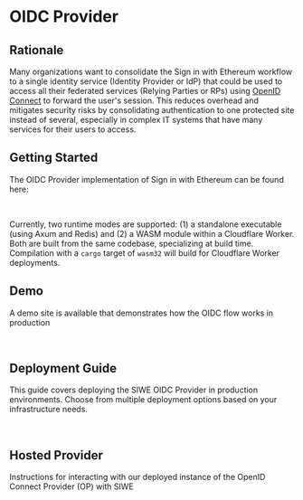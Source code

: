 
# OIDC Provider

## Rationale

Many organizations want to consolidate the Sign in with Ethereum workflow to a single identity service (Identity Provider or IdP) that could be used to access all their federated services (Relying Parties or RPs) using [OpenID Connect](https://openid.net/connect/) to forward the user's session. This reduces overhead and mitigates security risks by consolidating authentication to one protected site instead of several, especially in complex IT systems that have many services for their users to access.

## Getting Started

The OIDC Provider implementation of Sign in with Ethereum can be found here:

<FullWidthLink
	href='https://github.com/signinwithethereum/siwe-oidc'
	logo='/img/github.svg'
	text='signinwithethereum/siwe-oidc'
	themeAware={true}
/>
<br />

Currently, two runtime modes are supported: (1) a standalone executable (using
Axum and Redis) and (2) a WASM module within a Cloudflare Worker. Both are built
from the same codebase, specializing at build time. Compilation with a `cargo` target
of `wasm32` will build for Cloudflare Worker deployments.

## Demo

A demo site is available that demonstrates how the OIDC flow works in production

<FullWidthLink
	href='https://oidc-demo.siwe.xyz'
	logo='/img/logo.svg'
	text='signinwithethereum/oidc-demo'
/>
<br />

## Deployment Guide

This guide covers deploying the SIWE OIDC Provider in production environments. Choose from multiple deployment options based on your infrastructure needs.

<FullWidthLink
	href='deployment-guide'
	logo='/img/logo.svg'
	text='Deployment Guide'
/>
<br />

## Hosted Provider

Instructions for interacting with our deployed instance of the OpenID Connect Provider (OP) with SIWE 

<FullWidthLink
	href='hosted-provider'
	logo='/img/logo.svg'
	text='Hosted OIDC Provider'
/>
<br />
